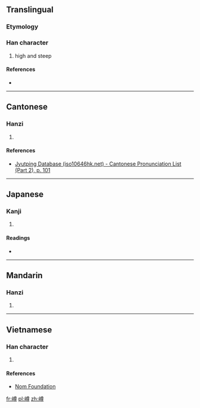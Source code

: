 ==Translingual==

===Etymology===
{{Han compound|山|尊|c1=s|t1=mountain|c2=p|ls=psc}}

===Han character===
{{Han char|rn=46|rad=山|as=12|sn=15|four=2874<sub>6</sub>|canj=山廿田戈 (UTWI)}}

# high and steep

====References====
* {{Han ref|kx=0320.070|dkj=08487|dj=0620.110|hdz=10798.150|uh=5D9F|ud=23967|bh=E564|bd=58724}}

----

==Cantonese==

===Hanzi===
{{yue-hanzi|jyut=[[zeon1]]|y=jeun1}}

# {{defn|lang=yue|sort=山12}}

====References====
* [http://www.iso10646hk.net/jp/document/download.jsp Jyutping Database (iso10646hk.net) - Cantonese Pronunciation List (Part 2), p. 101]

----

==Japanese==

===Kanji===
{{ja-kanji|grade=|rs=山12}}

# {{defn|lang=ja|sort=山12}}

====Readings====
* {{ja-readings|on=[[そん]] (son), [[しゅん]] (shun)|kun=[[そばだつ]] (sobadatsu)}}

----

==Mandarin==

===Hanzi===
{{cmn-hanzi|pin=[[zūn]] ([[zun1]])|wg=tsun<sup>1</sup>}}

# {{defn|lang=cmn|sort=山12}}

----

==Vietnamese==

===Han character===
{{vi-readings|rs=山12| hanviet = chon}}

# {{defn|lang=vi|sort=山12}}

====References====
*[http://nomfoundation.org/common/nom_details.php?codepoint=5d9f Nom Foundation]

[[fr:嶟]]
[[pl:嶟]]
[[zh:嶟]]